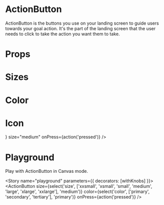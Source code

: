 
<Meta title="Design System|ActionButton" component={ActionButton} />

# ActionButton
ActionButton is the buttons you use on your landing screen to guide users towards your goal action. It's the part of the landing screen that the user needs to click to take the action you want them to take.

# Props

<Props of={ActionButton} />

# Sizes

<Preview>
  <Story name="sizes">
    <Inline>
      <ActionButton size="xxlarge" onPress={action('pressed')} />
      <ActionButton size="xlarge" onPress={action('pressed')} />
      <ActionButton size="large" onPress={action('pressed')} />
      <ActionButton size="medium" onPress={action('pressed')} />
      <ActionButton size="small" onPress={action('pressed')} />
      <ActionButton size="xsmall" onPress={action('pressed')} />
      <ActionButton size="xxsmall" onPress={action('pressed')} />
  </Inline>
  </Story>
</Preview>

# Color

<Preview>
  <Story name="color">
    <Inline>
      <ActionButton color="primary" size="medium" onPress={action('pressed')} />
      <ActionButton color="secondary" size="medium" onPress={action('pressed')} />
      <ActionButton color="tertiary" size="medium" onPress={action('pressed')} />
    </Inline>
  </Story>
</Preview>

# Icon

<Preview>
  <Story name="icon">
    <ActionButton
      icon={<Feather
            name="chevron-up"
            size={26}
            color="white" />}
      size="medium"
      onPress={action('pressed')}
    />
  </Story>
</Preview>

# Playground

Play with ActionButton in Canvas mode.

<Story name="playground" parameters={{ decorators: [withKnobs] }}>
  <ActionButton
    size={select('size', ['xxsmall', 'xsmall', 'small', 'medium', 'large', 'xlarge', 'xxlarge'], 'medium')}
    color={select('color', ['primary', 'secondary', 'tertiary'], 'primary')}
    onPress={action('pressed')}
  />
</Story>